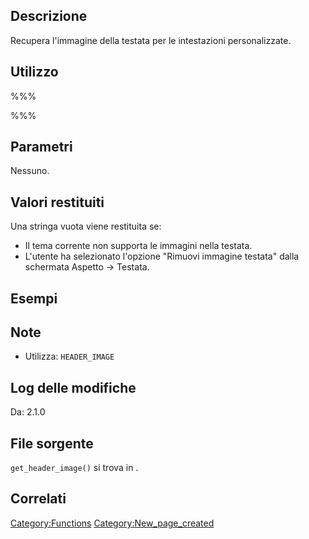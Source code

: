 {{Languages|
{{en|Function Reference/get_header_image}}
{{it|Riferimento funzioni/get_header_image}}
}}

== Descrizione ==
Recupera l'immagine della testata per le intestazioni personalizzate.

== Utilizzo ==
%%%<?php get_header_image() ?>%%%

== Parametri ==
Nessuno.

== Valori restituiti ==
{{it:Return||string|Restituisce l'URL dell'immagine della testata.}}

Una stringa vuota viene restituita se:
* Il tema corrente non supporta le immagini nella testata.
* L'utente ha selezionato l'opzione "Rimuovi immagine testata" dalla schermata Aspetto -> Testata.

== Esempi ==
<!-- Need creative examples. Feel free to link to external examples. -->

== Note ==
* Utilizza: <tt>HEADER_IMAGE</tt>

== Log delle modifiche ==
Da: 2.1.0

== File sorgente ==

<tt>get_header_image()</tt> si trova in {{Trac|wp-includes/theme.php}}.

== Correlati ==
<!--
    To Do:
    Need to find related functions.
    Need to create groups of functions and create templates to add them to a page quickly.
    Some functions may be related to many groups of functions.
-->

{{it:Tag Footer}}

[[Category:Functions]]
[[Category:New_page_created]]